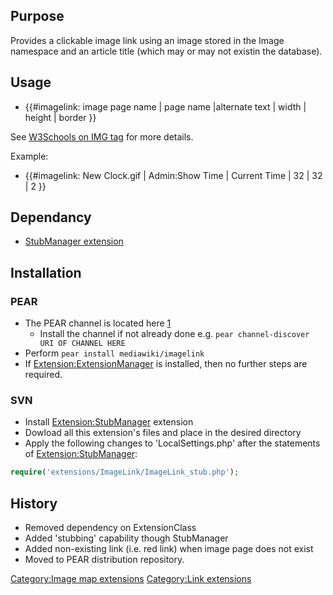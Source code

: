 {{Extension
|name        = ImageLink
|status      = stable
|type        = parser function
|author      = [[user:jldupont|Jean-Lou Dupont]]
|image       =
|version     = 1.0.0
|update      =
|mediawiki   = 1.8.2, 1.9.3, 1.10, 1.11
|download    = [http://mediawiki.googlecode.com/svn/trunk/extensions/extensions/ImageLink/ SVN]
|readme      =
|changelog   = See SVN ($Id: ImageLink_stub.php 781 2007-09-15 19:54:24Z jeanlou.dupont $)
|description = 
|parameters  =
|rights      =
|example     =
}}
== Purpose==
Provides a clickable image link using an image stored in the Image namespace and an article title (which may or may not existin the database).

== Usage ==
* <nowiki>{{#imagelink: image page name | page name |alternate text | width | height | border }}</nowiki>
See [http://www.w3schools.com/tags/tag_img.asp W3Schools on IMG tag] for more details.

Example:
* <nowiki>{{#imagelink: New Clock.gif | Admin:Show Time | Current Time | 32 | 32 | 2 }}</nowiki>

== Dependancy ==
* [[Extension:StubManager|StubManager extension]]

== Installation ==
=== PEAR ===
* The PEAR channel is located here [http://mediawiki.googlecode.com/svn]
** Install the channel if not already done e.g. <code>pear channel-discover URI OF CHANNEL HERE</code>
* Perform <code>pear install mediawiki/imagelink</code>
* If [[Extension:ExtensionManager]] is installed, then no further steps are required.
=== SVN ===
* Install [[Extension:StubManager]] extension
* Dowload all this extension's files and place in the desired directory
* Apply the following changes to 'LocalSettings.php' after the statements of [[Extension:StubManager]]:
<source lang=php>
require('extensions/ImageLink/ImageLink_stub.php');
</source>

== History ==
* Removed dependency on ExtensionClass
* Added 'stubbing' capability though StubManager
* Added non-existing link (i.e. red link) when image page does not exist
* Moved to PEAR distribution repository.

[[Category:Image map extensions]]
[[Category:Link extensions]]
